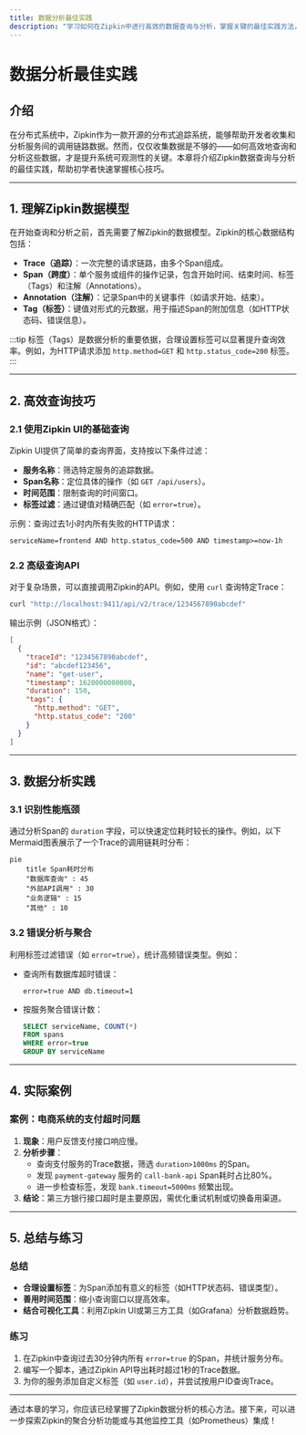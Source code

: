 ```yaml
---
title: 数据分析最佳实践
description: "学习如何在Zipkin中进行高效的数据查询与分析，掌握关键的最佳实践方法，优化分布式系统的可观测性。"
---
```


# 数据分析最佳实践

## 介绍

在分布式系统中，Zipkin作为一款开源的分布式追踪系统，能够帮助开发者收集和分析服务间的调用链路数据。然而，仅仅收集数据是不够的——如何高效地查询和分析这些数据，才是提升系统可观测性的关键。本章将介绍Zipkin数据查询与分析的最佳实践，帮助初学者快速掌握核心技巧。

---

## 1. 理解Zipkin数据模型

在开始查询和分析之前，首先需要了解Zipkin的数据模型。Zipkin的核心数据结构包括：
- **Trace（追踪）**：一次完整的请求链路，由多个Span组成。
- **Span（跨度）**：单个服务或组件的操作记录，包含开始时间、结束时间、标签（Tags）和注解（Annotations）。
- **Annotation（注解）**：记录Span中的关键事件（如请求开始、结束）。
- **Tag（标签）**：键值对形式的元数据，用于描述Span的附加信息（如HTTP状态码、错误信息）。

:::tip
标签（Tags）是数据分析的重要依据，合理设置标签可以显著提升查询效率。例如，为HTTP请求添加 `http.method=GET` 和 `http.status_code=200` 标签。
:::

---

## 2. 高效查询技巧

### 2.1 使用Zipkin UI的基础查询
Zipkin UI提供了简单的查询界面，支持按以下条件过滤：
- **服务名称**：筛选特定服务的追踪数据。
- **Span名称**：定位具体的操作（如 `GET /api/users`）。
- **时间范围**：限制查询的时间窗口。
- **标签过滤**：通过键值对精确匹配（如 `error=true`）。

示例：查询过去1小时内所有失败的HTTP请求：
```
serviceName=frontend AND http.status_code=500 AND timestamp>=now-1h
```

### 2.2 高级查询API
对于复杂场景，可以直接调用Zipkin的API。例如，使用 `curl` 查询特定Trace：

```bash
curl "http://localhost:9411/api/v2/trace/1234567890abcdef"
```

输出示例（JSON格式）：
```json
[
  {
    "traceId": "1234567890abcdef",
    "id": "abcdef123456",
    "name": "get-user",
    "timestamp": 1620000000000,
    "duration": 150,
    "tags": {
      "http.method": "GET",
      "http.status_code": "200"
    }
  }
]
```

---

## 3. 数据分析实践

### 3.1 识别性能瓶颈
通过分析Span的 `duration` 字段，可以快速定位耗时较长的操作。例如，以下Mermaid图表展示了一个Trace的调用链耗时分布：

```mermaid
pie
    title Span耗时分布
    "数据库查询" : 45
    "外部API调用" : 30
    "业务逻辑" : 15
    "其他" : 10
```

### 3.2 错误分析与聚合
利用标签过滤错误（如 `error=true`），统计高频错误类型。例如：
- 查询所有数据库超时错误：
  ```
  error=true AND db.timeout=1
  ```
- 按服务聚合错误计数：
  ```sql
  SELECT serviceName, COUNT(*) 
  FROM spans 
  WHERE error=true 
  GROUP BY serviceName
  ```

---

## 4. 实际案例

### 案例：电商系统的支付超时问题
1. **现象**：用户反馈支付接口响应慢。
2. **分析步骤**：
   - 查询支付服务的Trace数据，筛选 `duration>1000ms` 的Span。
   - 发现 `payment-gateway` 服务的 `call-bank-api` Span耗时占比80%。
   - 进一步检查标签，发现 `bank.timeout=5000ms` 频繁出现。
3. **结论**：第三方银行接口超时是主要原因，需优化重试机制或切换备用渠道。

---

## 5. 总结与练习

### 总结
- **合理设置标签**：为Span添加有意义的标签（如HTTP状态码、错误类型）。
- **善用时间范围**：缩小查询窗口以提高效率。
- **结合可视化工具**：利用Zipkin UI或第三方工具（如Grafana）分析数据趋势。

### 练习
1. 在Zipkin中查询过去30分钟内所有 `error=true` 的Span，并统计服务分布。
2. 编写一个脚本，通过Zipkin API导出耗时超过1秒的Trace数据。
3. 为你的服务添加自定义标签（如 `user.id`），并尝试按用户ID查询Trace。

---

通过本章的学习，你应该已经掌握了Zipkin数据分析的核心方法。接下来，可以进一步探索Zipkin的聚合分析功能或与其他监控工具（如Prometheus）集成！